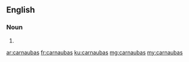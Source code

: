 {{also|carnaúbas}}
==English==

===Noun===
{{head|en|noun plural form}}

# {{plural of|carnauba|lang=en}}

[[ar:carnaubas]]
[[fr:carnaubas]]
[[ku:carnaubas]]
[[mg:carnaubas]]
[[my:carnaubas]]